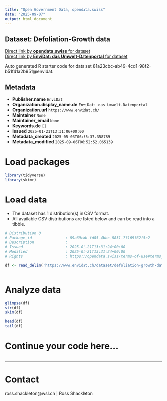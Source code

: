 ```yaml
---
title: "Open Government Data, opendata.swiss"
date: "2025-09-07"
output: html_document
---
```


## Dataset: Defoliation-Growth data



[Direct link by **opendata.swiss** for dataset](https://opendata.swiss/de/dataset/defoliation-growth-data)<br>
[Direct link by **EnviDat: das Umwelt-Datenportal** for dataset](https://www.envidat.ch/#/metadata/defoliation-growth-data)

Auto generated R starter code for data set 81a23cbc-ab49-4cd1-98f2-b51f41a2b951@envidat.

## Metadata

- **Publisher.name** `EnviDat`
- **Organization.display_name.de** `EnviDat: das Umwelt-Datenportal`
- **Organization.url** `https://www.envidat.ch/`
- **Maintainer** `None`
- **Maintainer_email** `None`
- **Keywords.de** `[]`
- **Issued** `2025-01-21T13:31:06+00:00`
- **Metadata_created** `2025-05-03T06:55:37.358789`
- **Metadata_modified** `2025-09-06T06:52:52.065139`


# Load packages

```r

library(tidyverse)
library(skimr)

```

# Load data

-   The dataset has 1 distribution(s) in CSV format.
-   All available CSV distributions are listed below and can be read into a tibble.

```r

# Distribution 0
# Package_id               : 89a69cbb-fd85-4bbc-8831-7f169f62f5c2
# Description              : 
# Issued                   : 2025-01-21T13:31:24+00:00
# Modified                 : 2025-01-21T13:31:24+00:00
# Rights                   : https://opendata.swiss/terms-of-use#terms_open

df <- read_delim('https://www.envidat.ch/dataset/defoliation-growth-data/resource/fb6a850d-252f-4a61-84d5-34bac26f9110')



```

# Analyze data

```r

glimpse(df)
str(df)
skim(df)

head(df)
tail(df)

```

# Continue your code here...

```r

```

------------------------------------------------------------------------

# Contact

ross.shackleton@wsl.ch | Ross Shackleton
